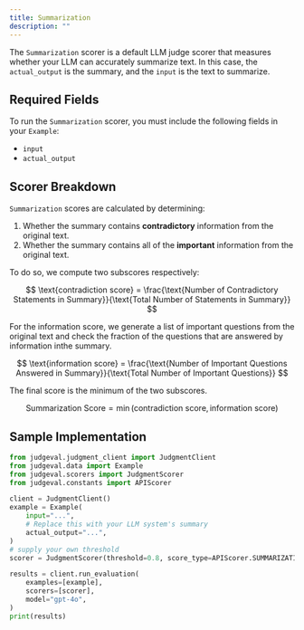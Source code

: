 ```yaml
---
title: Summarization
description: ""
---
```


The `Summarization` scorer is a default LLM judge scorer that measures whether your LLM can accurately summarize text. 
In this case, the `actual_output` is the summary, and the `input` is the text to summarize.

## Required Fields

To run the `Summarization` scorer, you must include the following fields in your `Example`:
- `input`
- `actual_output`

## Scorer Breakdown

`Summarization` scores are calculated by determining:
1. Whether the summary contains **contradictory** information from the original text.
2. Whether the summary contains all of the **important** information from the original text.

To do so, we compute two subscores respectively:

$$
\text{contradiction score} = \frac{\text{Number of Contradictory Statements in Summary}}{\text{Total Number of Statements in Summary}}
$$


For the information score, we generate a list of important questions from the original text and check the fraction of the questions that are answered by information inthe summary.

$$
\text{information score} = \frac{\text{Number of Important Questions Answered in Summary}}{\text{Total Number of Important Questions}}
$$

The final score is the minimum of the two subscores.

$$
\text{Summarization Score} = \min(\text{contradiction score}, \text{information score})
$$

## Sample Implementation

```python summarization.py
from judgeval.judgment_client import JudgmentClient
from judgeval.data import Example
from judgeval.scorers import JudgmentScorer
from judgeval.constants import APIScorer

client = JudgmentClient()
example = Example(
    input="...",
    # Replace this with your LLM system's summary
    actual_output="...",
)
# supply your own threshold
scorer = JudgmentScorer(threshold=0.8, score_type=APIScorer.SUMMARIZATION)

results = client.run_evaluation(
    examples=[example],
    scorers=[scorer],
    model="gpt-4o",
)
print(results)
```

